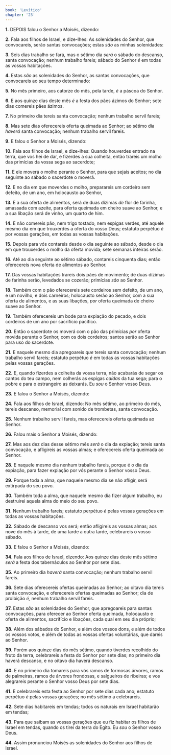 ```yaml
---
book: 'Levítico'
chapter: '23'
---
```


**1.** DEPOIS falou o Senhor a Moisés, dizendo:

**2.** Fala aos filhos de Israel, e dize-lhes: As solenidades do Senhor, que convocareis, serão santas convocações; estas *são* as minhas solenidades:

**3.** Seis dias trabalho se fará, mas o sétimo dia *será* o sábado do descanso, santa convocação; nenhum trabalho fareis; sábado do Senhor *é* em todas as vossas habitações.

**4.** Estas *são* as solenidades do Senhor, as santas convocações, que convocareis ao seu tempo determinado:

**5.** No mês primeiro, aos catorze do mês, pela tarde, *é* a páscoa do Senhor.

**6.** E aos quinze dias deste mês *é* a festa dos pães ázimos do Senhor; sete dias comereis pães ázimos.

**7.** No primeiro dia tereis santa convocação; nenhum trabalho servil fareis;

**8.** Mas sete dias oferecereis oferta queimada ao Senhor; ao sétimo dia *haverá* santa convocação; nenhum trabalho servil fareis.

**9.** E falou o Senhor a Moisés, dizendo:

**10.** Fala aos filhos de Israel, e dize-lhes: Quando houverdes entrado na terra, que vos hei de dar, e fizerdes a sua colheita, então trareis um molho das primícias da vossa sega ao sacerdote;

**11.** E ele moverá o molho perante o Senhor, para que sejais aceitos; no dia seguinte ao sábado o sacerdote o moverá.

**12.** E no dia em que moverdes o molho, preparareis um cordeiro sem defeito, de um ano, em holocausto ao Senhor,

**13.** E a sua oferta de alimentos, será de duas dízimas *de* flor de farinha, amassada com azeite, para oferta queimada em cheiro suave ao Senhor, e a sua libação será de vinho, um quarto de him.

**14.** E não comereis pão, nem trigo tostado, nem espigas verdes, até aquele mesmo dia em que trouxerdes a oferta do vosso Deus; estatuto perpétuo *é* por vossas gerações, em todas as vossas habitações.

**15.** Depois para vós contareis desde o dia seguinte ao sábado, desde o dia em que trouxerdes o molho da oferta movida; sete semanas inteiras serão.

**16.** Até ao dia seguinte ao sétimo sábado, contareis cinquenta dias; então oferecereis nova oferta de alimentos ao Senhor.

**17.** Das vossas habitações trareis dois pães de movimento; de duas dízimas de farinha serão, levedados se cozerão; primícias *são* ao Senhor.

**18.** Também com o pão oferecereis sete cordeiros sem defeito, de um ano, e um novilho, e dois carneiros; holocausto serão ao Senhor, com a sua oferta de alimentos, e as suas libações, *por* oferta queimada de cheiro suave ao Senhor.

**19.** Também oferecereis um bode para expiação do pecado, e dois cordeiros de um ano por sacrifício pacífico.

**20.** Então o sacerdote os moverá com o pão das primícias *por* oferta movida perante o Senhor, com os dois cordeiros; santos serão ao Senhor para uso do sacerdote.

**21.** E naquele mesmo dia apregoareis *que* tereis santa convocação; nenhum trabalho servil fareis; estatuto perpétuo *é* em todas as vossas habitações pelas vossas gerações.

**22.** E, quando fizerdes a colheita da vossa terra, não acabarás de segar os cantos do teu campo, nem colherás as espigas *caídas* da tua sega; para o pobre e para o estrangeiro as deixarás. Eu *sou* o Senhor vosso Deus.

**23.** E falou o Senhor a Moisés, dizendo:

**24.** Fala aos filhos de Israel, dizendo: No mês sétimo, ao primeiro do mês, tereis descanso, memorial com sonido de trombetas, santa convocação.

**25.** Nenhum trabalho servil fareis, mas oferecereis oferta queimada ao Senhor.

**26.** Falou mais o Senhor a Moisés, dizendo:

**27.** Mas aos dez dias desse sétimo mês *será* o dia da expiação; tereis santa convocação, e afligireis as vossas almas; e oferecereis oferta queimada ao Senhor.

**28.** E naquele mesmo dia nenhum trabalho fareis, porque é o dia da expiação, para fazer expiação por vós perante o Senhor vosso Deus.

**29.** Porque toda a alma, que naquele mesmo dia se não afligir, será extirpada do seu povo.

**30.** Também toda a alma, que naquele mesmo dia fizer algum trabalho, eu destruirei aquela alma do meio do seu povo.

**31.** Nenhum trabalho fareis; estatuto perpétuo *é* pelas vossas gerações em todas as vossas habitações.

**32.** Sábado de descanso vos será; então afligireis as vossas almas; aos nove do mês à tarde, de uma tarde a outra tarde, celebrareis o vosso sábado.

**33.** E falou o Senhor a Moisés, dizendo:

**34.** Fala aos filhos de Israel, dizendo: Aos quinze dias deste mês sétimo *será* a festa dos tabernáculos ao Senhor por sete dias.

**35.** Ao primeiro dia *haverá* santa convocação; nenhum trabalho servil fareis.

**36.** Sete dias oferecereis ofertas queimadas ao Senhor; ao oitavo dia tereis santa convocação, e oferecereis ofertas queimadas ao Senhor; dia de proibição *é,* nenhum trabalho servil fareis.

**37.** Estas *são* as solenidades do Senhor, que apregoareis para santas convocações, para oferecer ao Senhor oferta queimada, holocausto e oferta de alimentos, sacrifício e libações, cada qual em seu dia próprio;

**38.** Além dos sábados do Senhor, e além dos vossos dons, e além de todos os vossos votos, e além de todas as vossas ofertas voluntárias, que dareis ao Senhor.

**39.** Porém aos quinze dias do mês sétimo, quando tiverdes recolhido do fruto da terra, celebrareis a festa do Senhor por sete dias; no primeiro dia haverá descanso, e no oitavo dia haverá descanso.

**40.** E no primeiro dia tomareis para vós ramos de formosas árvores, ramos de palmeiras, ramos de árvores frondosas, e salgueiros de ribeiras; e vos alegrareis perante o Senhor vosso Deus por sete dias.

**41.** E celebrareis esta festa ao Senhor por sete dias cada ano; estatuto perpétuo *é* pelas vossas gerações; no mês sétimo a celebrareis.

**42.** Sete dias habitareis em tendas; todos os naturais em Israel habitarão em tendas;

**43.** Para que saibam as vossas gerações que eu fiz habitar os filhos de Israel em tendas, quando os tirei da terra do Egito. Eu *sou* o Senhor vosso Deus.

**44.** Assim pronunciou Moisés as solenidades do Senhor aos filhos de Israel.